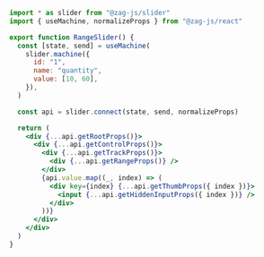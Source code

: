 ```jsx
import * as slider from "@zag-js/slider"
import { useMachine, normalizeProps } from "@zag-js/react"

export function RangeSlider() {
  const [state, send] = useMachine(
    slider.machine({
      id: "1",
      name: "quantity",
      value: [10, 60],
    }),
  )

  const api = slider.connect(state, send, normalizeProps)

  return (
    <div {...api.getRootProps()}>
      <div {...api.getControlProps()}>
        <div {...api.getTrackProps()}>
          <div {...api.getRangeProps()} />
        </div>
        {api.value.map((_, index) => (
          <div key={index} {...api.getThumbProps({ index })}>
            <input {...api.getHiddenInputProps({ index })} />
          </div>
        ))}
      </div>
    </div>
  )
}
```
